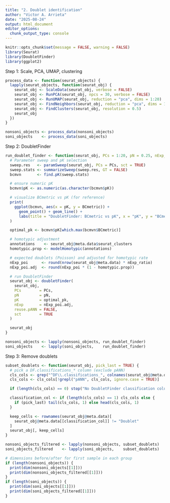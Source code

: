 ```yaml
---
title: "2. Doublet identification"
author: "Victor A. Arrieta"
date: "2025-08-24"
output: html_document
editor_options: 
  chunk_output_type: console
---
```


```r
knitr::opts_chunk$set(message = FALSE, warning = FALSE)
library(Seurat)
library(DoubletFinder)
library(ggplot2)

```

Step 1: Scale, PCA, UMAP, clustering
```r
process_data <- function(seurat_objects) {
  lapply(seurat_objects, function(seurat_obj) {
    seurat_obj <- ScaleData(seurat_obj, verbose = FALSE)
    seurat_obj <- RunPCA(seurat_obj, npcs = 30, verbose = FALSE)
    seurat_obj <- RunUMAP(seurat_obj, reduction = "pca", dims = 1:20)
    seurat_obj <- FindNeighbors(seurat_obj, reduction = "pca", dims = 1:20)
    seurat_obj <- FindClusters(seurat_obj, resolution = 0.5)
    seurat_obj
  })
}

nonsoni_objects <- process_data(nonsoni_objects)
soni_objects    <- process_data(soni_objects)

```

Step 2: DoubletFinder
```r
run_doublet_finder <- function(seurat_obj, PCs = 1:20, pN = 0.25, nExp_ratio = 0.075) {
  # Parameter sweep and pK selection
  sweep.res   <- paramSweep(seurat_obj, PCs = PCs, sct = TRUE)
  sweep.stats <- summarizeSweep(sweep.res, GT = FALSE)
  bcmvn       <- find.pK(sweep.stats)

  # ensure numeric pK
  bcmvn$pK <- as.numeric(as.character(bcmvn$pK))

  # visualize BCmetric vs pK (for reference)
  print(
    ggplot(bcmvn, aes(x = pK, y = BCmetric)) +
      geom_point() + geom_line() +
      labs(title = "DoubletFinder: BCmetric vs pK", x = "pK", y = "BCmetric")
  )

  optimal_pk <- bcmvn$pK[which.max(bcmvn$BCmetric)]

  # homotypic adjustment
  annotations    <- seurat_obj@meta.data$seurat_clusters
  homotypic.prop <- modelHomotypic(annotations)

  # expected doublets (Poisson) and adjusted for homotypic rate
  nExp_poi      <- round(nrow(seurat_obj@meta.data) * nExp_ratio)
  nExp_poi.adj  <- round(nExp_poi * (1 - homotypic.prop))

  # run DoubletFinder
  seurat_obj <- doubletFinder(
    seurat_obj,
    PCs        = PCs,
    pN         = pN,
    pK         = optimal_pk,
    nExp       = nExp_poi.adj,
    reuse.pANN = FALSE,
    sct        = TRUE
  )

  seurat_obj
}

nonsoni_objects <- lapply(nonsoni_objects, run_doublet_finder)
soni_objects    <- lapply(soni_objects,    run_doublet_finder)

```

Step 3: Remove doublets
```r
subset_doublets <- function(seurat_obj, pick_last = TRUE) {
  # pick a DF.classifications_* column (exclude pANN)
  cls_cols <- grep("^DF\\.classifications_", colnames(seurat_obj@meta.data), value = TRUE)
  cls_cols <- cls_cols[!grepl("pANN", cls_cols, ignore.case = TRUE)]

  if (length(cls_cols) == 0) stop("No DoubletFinder classification column found.")

  classification_col <- if (length(cls_cols) == 1) cls_cols else {
    if (pick_last) tail(cls_cols, 1) else head(cls_cols, 1)
  }

  keep_cells <- rownames(seurat_obj@meta.data)[
    seurat_obj@meta.data[[classification_col]] != "Doublet"
  ]
  seurat_obj[, keep_cells]
}

nonsoni_objects_filtered <- lapply(nonsoni_objects, subset_doublets)
soni_objects_filtered    <- lapply(soni_objects,    subset_doublets)

# dimensions before/after for first sample in each group
if (length(nonsoni_objects)) {
  print(dim(nonsoni_objects[[1]]))
  print(dim(nonsoni_objects_filtered[[1]]))
}
if (length(soni_objects)) {
  print(dim(soni_objects[[1]]))
  print(dim(soni_objects_filtered[[1]]))
}

```

